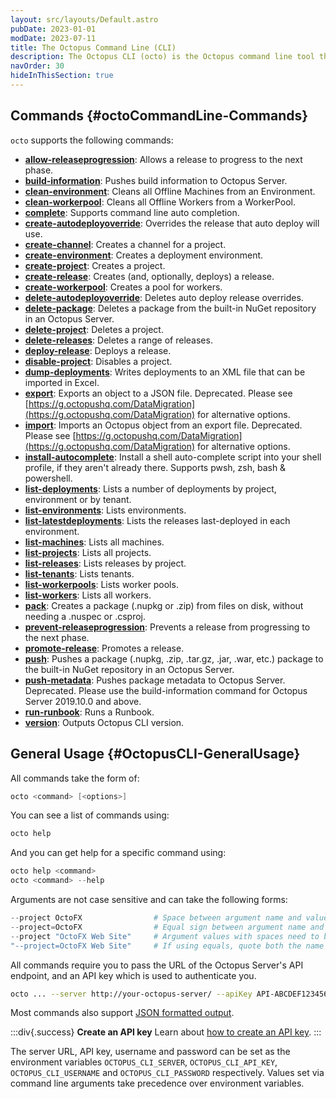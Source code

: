 ```yaml
---
layout: src/layouts/Default.astro
pubDate: 2023-01-01
modDate: 2023-07-11
title: The Octopus Command Line (CLI)
description: The Octopus CLI (octo) is the Octopus command line tool that builds on top of the Octopus REST API.
navOrder: 30
hideInThisSection: true
---
```


<OctopusCli />

## Commands {#octoCommandLine-Commands}

`octo` supports the following commands:

- **[allow-releaseprogression](/src/pages/docs/octopus-rest-api/octopus-cli/allow-releaseprogression.md)**:  Allows a release to progress to the next phase.
- **[build-information](/src/pages/docs/octopus-rest-api/octopus-cli/build-information.md)**:  Pushes build information to Octopus Server.
- **[clean-environment](/src/pages/docs/octopus-rest-api/octopus-cli/clean-environment.md)**:  Cleans all Offline Machines from an Environment.
- **[clean-workerpool](/src/pages/docs/octopus-rest-api/octopus-cli/clean-workerpool.md)**:  Cleans all Offline Workers from a WorkerPool.
- **[complete](/src/pages/docs/octopus-rest-api/octopus-cli/complete.md)**:  Supports command line auto completion.
- **[create-autodeployoverride](/src/pages/docs/octopus-rest-api/octopus-cli/create-autodeployoverride.md)**:  Overrides the release that auto deploy will use.
- **[create-channel](/src/pages/docs/octopus-rest-api/octopus-cli/create-channel.md)**:  Creates a channel for a project.
- **[create-environment](/src/pages/docs/octopus-rest-api/octopus-cli/create-environment.md)**:  Creates a deployment environment.
- **[create-project](/src/pages/docs/octopus-rest-api/octopus-cli/create-project.md)**:  Creates a project.
- **[create-release](/src/pages/docs/octopus-rest-api/octopus-cli/create-release.md)**:  Creates (and, optionally, deploys) a release.
- **[create-workerpool](/src/pages/docs/octopus-rest-api/octopus-cli/create-workerpool.md)**:  Creates a pool for workers.
- **[delete-autodeployoverride](/src/pages/docs/octopus-rest-api/octopus-cli/delete-autodeployoverride.md)**:  Deletes auto deploy release overrides.
- **[delete-package](/src/pages/docs/octopus-rest-api/octopus-cli/delete-package.md)**:  Deletes a package from the built-in NuGet repository in an Octopus Server.
- **[delete-project](/src/pages/docs/octopus-rest-api/octopus-cli/delete-project.md)**:  Deletes a project.
- **[delete-releases](/src/pages/docs/octopus-rest-api/octopus-cli/delete-releases.md)**:  Deletes a range of releases.
- **[deploy-release](/src/pages/docs/octopus-rest-api/octopus-cli/deploy-release.md)**:  Deploys a release.
- **[disable-project](/src/pages/docs/octopus-rest-api/octopus-cli/disable-project.md)**:  Disables a project.
- **[dump-deployments](/src/pages/docs/octopus-rest-api/octopus-cli/dump-deployments.md)**:  Writes deployments to an XML file that can be imported in Excel.
- **[export](/src/pages/docs/octopus-rest-api/octopus-cli/export.md)**:  Exports an object to a JSON file. Deprecated. Please see [https://g.octopushq.com/DataMigration](https://g.octopushq.com/DataMigration) for alternative options.
- **[import](/src/pages/docs/octopus-rest-api/octopus-cli/import.md)**:  Imports an Octopus object from an export file. Deprecated. Please see [https://g.octopushq.com/DataMigration](https://g.octopushq.com/DataMigration) for alternative options.
- **[install-autocomplete](/src/pages/docs/octopus-rest-api/octopus-cli/install-autocomplete.md)**:  Install a shell auto-complete script into your shell profile, if they aren't already there. Supports pwsh, zsh, bash & powershell.
- **[list-deployments](/src/pages/docs/octopus-rest-api/octopus-cli/list-deployments.md)**:  Lists a number of deployments by project, environment or by tenant.
- **[list-environments](/src/pages/docs/octopus-rest-api/octopus-cli/list-environments.md)**:  Lists environments.
- **[list-latestdeployments](/src/pages/docs/octopus-rest-api/octopus-cli/list-latestdeployments.md)**:  Lists the releases last-deployed in each environment.
- **[list-machines](/src/pages/docs/octopus-rest-api/octopus-cli/list-machines.md)**:  Lists all machines.
- **[list-projects](/src/pages/docs/octopus-rest-api/octopus-cli/list-projects.md)**:  Lists all projects.
- **[list-releases](/src/pages/docs/octopus-rest-api/octopus-cli/list-releases.md)**:  Lists releases by project.
- **[list-tenants](/src/pages/docs/octopus-rest-api/octopus-cli/list-tenants.md)**:  Lists tenants.
- **[list-workerpools](/src/pages/docs/octopus-rest-api/octopus-cli/list-workerpools.md)**:  Lists worker pools.
- **[list-workers](/src/pages/docs/octopus-rest-api/octopus-cli/list-workers.md)**:  Lists all workers.
- **[pack](/src/pages/docs/octopus-rest-api/octopus-cli/pack.md)**:  Creates a package (.nupkg or .zip) from files on disk, without needing a .nuspec or .csproj.
- **[prevent-releaseprogression](/src/pages/docs/octopus-rest-api/octopus-cli/prevent-releaseprogression.md)**:  Prevents a release from progressing to the next phase.
- **[promote-release](/src/pages/docs/octopus-rest-api/octopus-cli/promote-release.md)**:  Promotes a release.
- **[push](/src/pages/docs/octopus-rest-api/octopus-cli/push.md)**:  Pushes a package (.nupkg, .zip, .tar.gz, .jar, .war, etc.) package to the built-in NuGet repository in an Octopus Server.
- **[push-metadata](/src/pages/docs/octopus-rest-api/octopus-cli/push-metadata.md)**:  Pushes package metadata to Octopus Server.  Deprecated. Please use the build-information command for Octopus Server 2019.10.0 and above.
- **[run-runbook](/src/pages/docs/octopus-rest-api/octopus-cli/run-runbook.md)**:  Runs a Runbook.
- **[version](/src/pages/docs/octopus-rest-api/octopus-cli/version.md)**:  Outputs Octopus CLI version.

## General Usage \{#OctopusCLI-GeneralUsage}

All commands take the form of:

```powershell
octo <command> [<options>]
```

You can see a list of commands using:

```powershell
octo help
```

And you can get help for a specific command using:

```powershell
octo help <command>
octo <command> --help
```

Arguments are not case sensitive and can take the following forms:

```powershell
--project OctoFX                # Space between argument name and value
--project=OctoFX                # Equal sign between argument name and value
--project "OctoFX Web Site"     # Argument values with spaces need to be quoted
"--project=OctoFX Web Site"     # If using equals, quote both the name and value, not just the value
```

All commands require you to pass the URL of the Octopus Server's API endpoint, and an API key which is used to authenticate you.

```bash
octo ... --server http://your-octopus-server/ --apiKey API-ABCDEF123456
```

Most commands also support [JSON formatted output](/docs/octopus-rest-api/octopus-cli/formatted-output).

:::div{.success}
**Create an API key**
Learn about [how to create an API key](/docs/octopus-rest-api/how-to-create-an-api-key).
:::

The server URL, API key, username and password can be set as the environment variables `OCTOPUS_CLI_SERVER`, `OCTOPUS_CLI_API_KEY`, `OCTOPUS_CLI_USERNAME` and `OCTOPUS_CLI_PASSWORD` respectively. Values set via command line arguments take precedence over environment variables.

<OctoAutocompleteTabCompletion />
